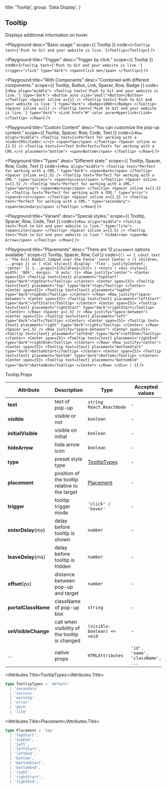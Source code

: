 
  title: 'Tooltip',
  group: 'Data Display',
}

## Tooltip

Displays additional information on hover.

<Playground
  desc="Basic usage."
  scope={{ Tooltip }}
  code={`
<Tooltip text={'Push to Git and your website is live.'}>Tooltip</Tooltip>
`} />

<Playground
  title="Trigger"
  desc="Trigger by click."
  scope={{ Tooltip }}
  code={`
<Tooltip text={'Push to Git and your website is live.'} trigger="click" type="dark">
  <span>Click me</span>
</Tooltip>
`} />

<Playground
  title="With Components"
  desc="Combined with different components."
  scope={{ Tooltip, Button, Link, Spacer, Row, Badge }}
  code={`
<Row align="middle">
  <Tooltip text={'Push to Git and your website is live.'} type="dark">
    <Button auto size="small">Button</Button>
  </Tooltip>
  <Spacer inline x={1} />
  <Tooltip text={'Push to Git and your website is live.'} type="dark">
    <Badge>1000+</Badge>
  </Tooltip>
  <Spacer inline x={1} />
  <Tooltip text={'Push to Git and your website is live.'} type="dark">
    <Link href="#" color pure>Hyperlink</Link>
  </Tooltip>
</Row>
`} />

<Playground
  title="Custom Content"
  desc="You can customize the pop-up content."
  scope={{ Tooltip, Spacer, Row, Code, Text }}
  code={`
<Row align="middle">
  <Tooltip text={<>Perfect for working with a <Code>CMS</Code>.</>}>
    <span>Top</span>
  </Tooltip>
  <Spacer inline x={2.5} />
  <Tooltip text={<><Text b>Perfect</Text> for working with a CMS.</>} placement="bottom">
    <span>Bottom</span>
  </Tooltip>
</Row>
`} />

<Playground
  title="Types"
  desc="Different state."
  scope={{ Tooltip, Spacer, Row, Code, Text }}
  code={`
<Row align="middle">
  <Tooltip text="Perfect for working with a CMS." type="dark">
    <span>Dark</span>
  </Tooltip>
  <Spacer inline x={1.5} />
  <Tooltip text="Perfect for working with a CMS." type="success">
    <span>Success</span>
  </Tooltip>
  <Spacer inline x={1.5} />
  <Tooltip text="Perfect for working with a CMS." type="warning">
    <span>Warning</span>
  </Tooltip>
  <Spacer inline x={1.5} />
  <Tooltip text="Perfect for working with a CMS." type="error">
    <span>Error</span>
  </Tooltip>
  <Spacer inline x={1.5} />
  <Tooltip text="Perfect for working with a CMS." type="secondary">
    <span>Secondary</span>
  </Tooltip>
</Row>
`} />

<Playground
  title="Variant"
  desc="Special styles."
  scope={{ Tooltip, Spacer, Row, Code, Text }}
  code={`
<Row align="middle">
  <Tooltip text="Push to Git and your website is live." type="lite">
    <span>Lite</span>
  </Tooltip>
  <Spacer inline x={2.5} />
  <Tooltip text="Push to Git and your website is live." hideArrow>
    <span>No Arrow</span>
  </Tooltip>
</Row>
`} />

<Playground
  title="Placements"
  desc="There are 12 `placement` options available."
  scope={{ Tooltip, Spacer, Row, Col }}
  code={`
() => {
  const text = 'The Evil Rabbit Jumped over the Fence'
  const Center = ({ children, ...props }) => (
    <Col style={{ display: 'flex', justifyContent: 'center' }} {...props}>{children}</Col>
  )
  return (
    <div style={{ width: '80%', margin: '0 auto' }}>
      <Row justify="center">
        <Center span={5}>
          <Tooltip text={text} placement="topStart" type="dark">topStart</Tooltip>
        </Center>
        <Center span={5}>
          <Tooltip text={text} placement="top" type="dark">top</Tooltip>
        </Center>
        <Center span={5}>
          <Tooltip text={text} placement="topEnd" type="dark">topEnd</Tooltip>
        </Center>
      </Row>
      <Row justify="space-between">
        <Center span={5}>
          <Tooltip text={text} placement="leftStart" type="dark">leftStart</Tooltip>
        </Center>
        <Center span={5}>
          <Tooltip text={text} placement="rightStart" type="dark">rightStart</Tooltip>
        </Center>
      </Row>
      <Spacer y={.5} />
      <Row justify="space-between">
        <Center span={5}>
          <Tooltip text={text} placement="left" type="dark">left</Tooltip>
        </Center>
        <Center span={5}>
          <Tooltip text={text} placement="right" type="dark">right</Tooltip>
        </Center>
      </Row>
      <Spacer y={.5} />
      <Row justify="space-between">
        <Center span={5}>
          <Tooltip text={text} placement="leftEnd" type="dark">leftEnd</Tooltip>
        </Center>
        <Center span={5}>
          <Tooltip text={text} placement="rightEnd" type="dark">rightEnd</Tooltip>
        </Center>
      </Row>
      <Row justify="center">
        <Center span={5}>
          <Tooltip text={text} placement="bottomStart" type="dark">bottomStart</Tooltip>
        </Center>
        <Center span={5}>
          <Tooltip text={text} placement="bottom" type="dark">bottom</Tooltip>
        </Center>
        <Center span={5}>
          <Tooltip text={text} placement="bottomEnd" type="dark">bottomEnd</Tooltip>
        </Center>
      </Row>
    </div>
  )
}
`} />

<Attributes edit="/pages/en-us/components/tooltip.mdx">
<Attributes.Title>Tooltip.Props</Attributes.Title>

| Attribute | Description | Type | Accepted values | Default
| ---------- | ---------- | ---- |  -------------- | ------ |
| **text** | text of pop-up | `string` `React.ReactNode` | - | - |
| **visible** | visible or not | `boolean` | - | `false` |
| **initialVisible** | visible on initial | `boolean` | - | `false` |
| **hideArrow** | hide arrow icon | `boolean` | - | `false` |
| **type** | preset style type | [TooltipTypes](#tooltiptypes) | - | `default` |
| **placement** | position of the tooltip relative to the target | [Placement](#placement) | - | `top` |
| **trigger** | tooltip trigger mode | `'click' / 'hover'` | - | `hover` |
| **enterDelay**(ms) | delay before tooltip is shown | `number` | - | `100` |
| **leaveDelay**(ms) | delay before tooltip is hidden | `number` | - | `0` |
| **offset**(px) | distance between pop-up and target | `number` | - | `12` |
| **portalClassName** | className of pop-up box | `string` | - | - |
| **onVisibleChange** | call when visibility of the tooltip is changed | `(visible: boolean) => void` | - | - |
| ... | native props | `HTMLAttributes` | `'id', 'name', 'className', ...` | - |

<Attributes.Title>TooltipTypes</Attributes.Title>

```ts
type TooltipTypes = 'default'
  | 'secondary'
  | 'success'
  | 'warning'
  | 'error'
  | 'dark'
  | 'lite'
```

<Attributes.Title>Placement</Attributes.Title>

```ts
type Placement = 'top'
  | 'topStart',
  | 'topEnd',
  | 'left',
  | 'leftStart',
  | 'leftEnd',
  | 'bottom',
  | 'bottomStart',
  | 'bottomEnd',
  | 'right',
  | 'rightStart',
  | 'rightEnd',
```

</Attributes>


